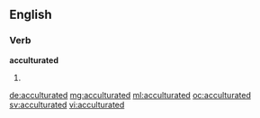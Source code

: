 ==English==

===Verb===
'''acculturated'''

# {{en-past of|acculturate}}

[[de:acculturated]]
[[mg:acculturated]]
[[ml:acculturated]]
[[oc:acculturated]]
[[sv:acculturated]]
[[vi:acculturated]]